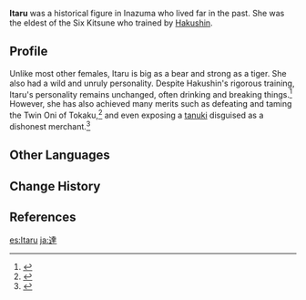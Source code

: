 {{Character Infobox
|type             = Mentioned
|image            = 
|realname         = 
|region           = Inazuma
|affiliation      = Youkai
|title            = The Black Fox
}}
'''Itaru''' was a historical figure in Inazuma who lived far in the past. She was the eldest of the Six Kitsune who trained by [[Hakushin]].

==Profile==
Unlike most other females, Itaru is big as a bear and strong as a tiger. She also had a wild and unruly personality. Despite Hakushin's rigorous training, Itaru's personality remains unchanged, often drinking and breaking things.<ref>{{Ref/Book|New Chronicles of the Six Kitsune|2}}</ref> However, she has also achieved many merits such as defeating and taming the Twin Oni of Tokaku,<ref>{{Ref/Book|New Chronicles of the Six Kitsune|3}}</ref> and even exposing a [[tanuki]] disguised as a dishonest merchant.<ref>{{Ref/Book|New Chronicles of the Six Kitsune|5}}</ref>

==Other Languages==
{{Other Languages|default_hidden=1
|en      = Itaru
|zhs     = 阿达
|zhs_rm  = Ā Dá
|zht     = 阿達
|zht_rm  = Ā Dá
|ja      = 達
|ja_rm   = Itaru
|ko      = 이타루
|ko_rm   = Itaru
|es      = Itaru
|fr      = Itaru
|ru      = Итару
|th      = Itaru
|vi      = Itaru
|de      = Itaru
|id      = Itaru
|pt      = Itaru
|tr      = 
|it      = 
}}

==Change History==
{{Change History|introduced=2.1}}

==References==
{{Reflist}}

[[es:Itaru]]
[[ja:達]]